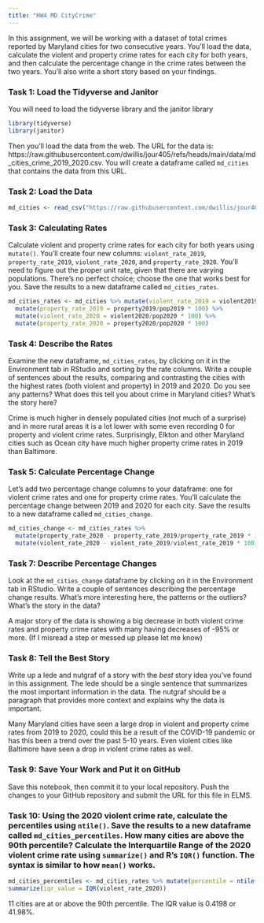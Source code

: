 ```yaml
---
title: "HW4 MD CityCrime"
---
```


In this assignment, we will be working with a dataset of total crimes reported by Maryland cities for two consecutive years. You'll load the data, calculate the violent and property crime rates for each city for both years, and then calculate the percentage change in the crime rates between the two years. You'll also write a short story based on your findings.

### Task 1: Load the Tidyverse and Janitor

You will need to load the tidyverse library and the janitor library

```r
library(tidyverse)
library(janitor)
```

Then you'll load the data from the web. The URL for the data is: https://raw.githubusercontent.com/dwillis/jour405/refs/heads/main/data/md_cities_crime_2019_2020.csv. You will create a dataframe called `md_cities` that contains the data from this URL.

### Task 2: Load the Data

```r
md_cities <- read_csv("https://raw.githubusercontent.com/dwillis/jour405/refs/heads/main/data/md_cities_crime_2019_2020.csv") %>% clean_names()
```
### Task 3: Calculating Rates

Calculate violent and property crime rates for each city for both years using `mutate()`. You'll create four new columns: `violent_rate_2019`, `property_rate_2019`, `violent_rate_2020`, and `property_rate_2020`. You'll need to figure out the proper unit rate, given that there are varying populations. There's no perfect choice; choose the one that works best for you. Save the results to a new dataframe called `md_cities_rates`.

```r
md_cities_rates <- md_cities %>% mutate(violent_rate_2019 = violent2019/pop2019 * 100) %>% 
  mutate(property_rate_2019 = property2019/pop2019 * 100) %>% 
  mutate(violent_rate_2020 = violent2020/pop2020 * 100) %>% 
  mutate(property_rate_2020 = property2020/pop2020 * 100)
```

### Task 4: Describe the Rates

Examine the new dataframe, `md_cities_rates`, by clicking on it in the Environment tab in RStudio and sorting by the rate columns. Write a couple of sentences about the results, comparing and contrasting the cities with the highest rates (both violent and property) in 2019 and 2020. Do you see any patterns? What does this tell you about crime in Maryland cities? What's the story here?

Crime is much higher in densely populated cities (not much of a surprise) and in more rural areas it is a lot lower with some even recording 0 for property and violent crime rates. Surprisingly, Elkton and other Maryland cities such as Ocean city have much higher property crime rates in 2019 than Baltimore.


### Task 5: Calculate Percentage Change

Let's add two percentage change columns to your dataframe: one for violent crime rates and one for property crime rates. You'll calculate the percentage change between 2019 and 2020 for each city. Save the results to a new dataframe called `md_cities_change`.

```r
md_cities_change <- md_cities_rates %>% 
  mutate(property_rate_2020 - property_rate_2019/property_rate_2019 * 100) %>% 
  mutate(violent_rate_2020 - violent_rate_2019/violent_rate_2019 * 100)
```

### Task 7: Describe Percentage Changes

Look at the `md_cities_change` dataframe by clicking on it in the Environment tab in RStudio. Write a couple of sentences describing the percentage change results. What's more interesting here, the patterns or the outliers? What's the story in the data?

A major story of the data is showing a big decrease in both violent crime rates and property crime rates with many having decreases of -95% or more. 
(If I misread a step or messed up please let me know) 

### Task 8: Tell the Best Story

Write up a lede and nutgraf of a story with the _best_ story idea you've found in this assignment. The lede should be a single sentence that summarizes the most important information in the data. The nutgraf should be a paragraph that provides more context and explains why the data is important.

Many Maryland cities have seen a large drop in violent and property crime rates from 2019 to 2020, could this be a result of the COVID-19 pandemic or has this been a trend over the past 5-10 years. Even violent cities like Baltimore have seen a drop in violent crime rates as well.

### Task 9: Save Your Work and Put it on GitHub

Save this notebook, then commit it to your local repository. Push the changes to your GitHub repository and submit the URL for this file in ELMS.

### Task 10: Using the 2020 violent crime rate, calculate the percentiles using `ntile()`. Save the results to a new dataframe called `md_cities_percentiles`. How many cities are above the 90th percentile? Calculate the Interquartile Range of the 2020 violent crime rate using `summarize()` and R's `IQR()` function. The syntax is similar to how `mean()` works.

```r
md_cities_percentiles <- md_cities_rates %>% mutate(percentile = ntile(violent_rate_2020, 100)) %>%
summarize(iqr_value = IQR(violent_rate_2020))
```

11 cities are at or above the 90th percentile. The IQR value is 0.4198 or 41.98%.
